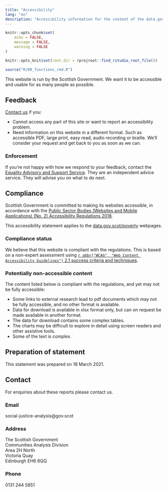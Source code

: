 ---
title: "Accessibility"
lang: "en"
description: "Accessibility information for the content of the data.gov.scot\/poverty webpages, including the official poverty statistics for Scotland."
---

```{r setup, include = FALSE}
knitr::opts_chunk$set(
	echo = FALSE,
	message = FALSE,
	warning = FALSE
)

knitr::opts_knit$set(root.dir = rprojroot::find_rstudio_root_file())
```

```{r}
source("R/00_functions_rmd.R")
```

This website is run by the Scottish Government. We want it to be accessible and usable for as many people as possible.

## Feedback

[Contact us](#contact) if you:

- Cannot access any part of this site or want to report an accessibility problem.
- Need information on this website in a different format. Such as accessible PDF, large print, easy read, audio recording or braille. We’ll consider your request and get back to you as soon as we can.

### Enforcement

If you’re not happy with how we respond to your feedback, contact the [Equality Advisory and Support Service](https://www.equalityadvisoryservice.com/). They are an independent advice service. They will advise you on what to do next.

## Compliance

Scottish Government is committed to making its websites accessible, in accordance with the [Public Sector Bodies (Websites and Mobile Applications) (No. 2) Accessibility Regulations 2018](https://www.legislation.gov.uk/uksi/2018/952/regulation/4/made).

This accessibility statement applies to the [data.gov.scot/poverty](./) webpages.

### Compliance status

We believe that this website is compliant with the regulations. This is based on a non-expert assessment using [`r abbr("WCAG", "Web Content Accessibility Guidelines")` 2.1 success criteria and techniques](https://www.w3.org/WAI/WCAG21/quickref/).

### Potentially non-accessible content

The content listed below is compliant with the regulations, and yet may not be fully accessible:

- Some links to external research lead to pdf documents which may not be fully accessible, and no other format is available.
- Data for download is available in xlsx format only, but can on request be made available in another format.
- The data for download contains some complex tables.
- The charts may be difficult to explore in detail using screen readers and other assistive tools.
- Some of the text is complex.

## Preparation of statement

This statement was prepared on 18 March 2021.

## Contact {#contact}

For enquiries about these reports please contact us.

### Email

social-justice-analysis@gov.scot

### Address

The Scottish Government<br>
Communities Analysis Division<br>
Area 2H North<br>
Victoria Quay<br>
Edinburgh EH6 6QQ

### Phone

0131 244 5851<br>
